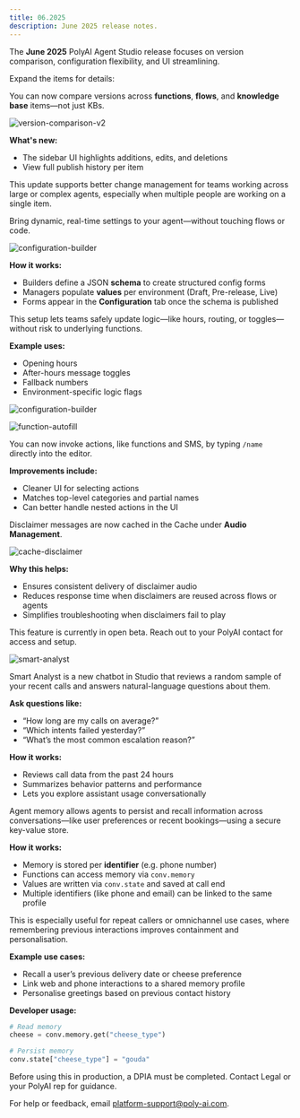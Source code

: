 ```yaml
---
title: 06.2025
description: June 2025 release notes.
---
```


The **June 2025** PolyAI Agent Studio release focuses on version comparison, configuration flexibility, and UI streamlining.

Expand the items for details:

<AccordionGroup>

<Accordion title="Version comparison enhancements" icon="code-compare">

You can now compare versions across **functions**, **flows**, and **knowledge base** items—not just KBs.

![version-comparison-v2](/images/release-notes/2506/function-editor-live-diff.png)

**What's new:**

- The sidebar UI highlights additions, edits, and deletions
- View full publish history per item

<Tip>This update supports better change management for teams working across large or complex agents, especially when multiple people are working on a single item.</Tip>

</Accordion>

<Accordion title="Agent configuration" icon="sliders">

Bring dynamic, real-time settings to your agent—without touching flows or code.

![configuration-builder](/images/release-notes/2506/configuration-builder.png)

**How it works:**

- Builders define a JSON **schema** to create structured config forms
- Managers populate **values** per environment (Draft, Pre-release, Live)
- Forms appear in the **Configuration** tab once the schema is published

<Tip>This setup lets teams safely update logic—like hours, routing, or toggles—without risk to underlying functions.</Tip>

**Example uses:**

- Opening hours
- After-hours message toggles
- Fallback numbers
- Environment-specific logic flags

![configuration-builder](/images/release-notes/2506/config-real-time-implement.png)

</Accordion>

<Accordion title="Action name search and autofill" icon="pen-to-square">

![function-autofill](/images/release-notes/2506/function-autofill.png)

You can now invoke actions, like functions and SMS, by typing `/name` directly into the editor.

**Improvements include:**

- Cleaner UI for selecting actions
- Matches top-level categories and partial names
- Can better handle nested actions in the UI

</Accordion>

<Accordion title="Cached disclaimer messages" icon="circle-info">

Disclaimer messages are now cached in the Cache under **Audio Management**.

![cache-disclaimer](/images/release-notes/2506/disclaimer-cache.png)

**Why this helps:**

- Ensures consistent delivery of disclaimer audio
- Reduces response time when disclaimers are reused across flows or agents
- Simplifies troubleshooting when disclaimers fail to play

</Accordion>

<Accordion title="Smart analyst (Beta)" icon="chart-line">

<Tip>This feature is currently in open beta. Reach out to your PolyAI contact for access and setup.</Tip>

![smart-analyst](/images/release-notes/2506/smart-analyst.png)

Smart Analyst is a new chatbot in Studio that reviews a random sample of your recent calls and answers natural-language questions about them.

**Ask questions like:**

- “How long are my calls on average?”
- “Which intents failed yesterday?”
- “What’s the most common escalation reason?”

**How it works:**

- Reviews call data from the past 24 hours
- Summarizes behavior patterns and performance
- Lets you explore assistant usage conversationally

</Accordion>
<Accordion title="Agent memory" icon="brain">

Agent memory allows agents to persist and recall information across conversations—like user preferences or recent bookings—using a secure key-value store.

**How it works:**

- Memory is stored per **identifier** (e.g. phone number)
- Functions can access memory via `conv.memory`
- Values are written via `conv.state` and saved at call end
- Multiple identifiers (like phone and email) can be linked to the same profile

<Tip>This is especially useful for repeat callers or omnichannel use cases, where remembering previous interactions improves containment and personalisation.</Tip>

**Example use cases:**

- Recall a user’s previous delivery date or cheese preference
- Link web and phone interactions to a shared memory profile
- Personalise greetings based on previous contact history

**Developer usage:**

```python
# Read memory
cheese = conv.memory.get("cheese_type")

# Persist memory
conv.state["cheese_type"] = "gouda"
```

<Tip>Before using this in production, a DPIA must be completed. Contact Legal or your PolyAI rep for guidance.</Tip>

</Accordion>
</AccordionGroup>

For help or feedback, email [platform-support@poly-ai.com](mailto:platform-support@poly-ai.com).